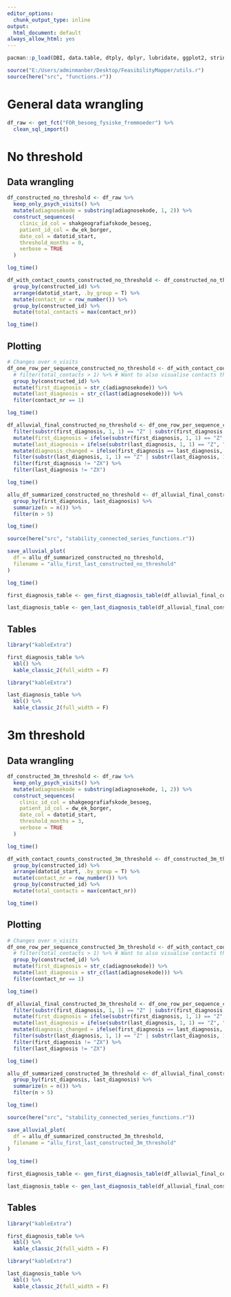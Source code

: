 ```yaml
---
editor_options:
  chunk_output_type: inline
output:
  html_document: default
always_allow_html: yes
---
```

```r
pacman::p_load(DBI, data.table, dtply, dplyr, lubridate, ggplot2, stringr, tidyr, ggalluvial, here)

source("E:/Users/adminmanber/Desktop/FeasibilityMapper/utils.r")
source(here("src", "functions.r"))
```
# General data wrangling
```r
df_raw <- get_fct("FOR_besoeg_fysiske_fremmoeder") %>%
  clean_sql_import()
```

# No threshold
## Data wrangling
```r
df_constructed_no_threshold <- df_raw %>%
  keep_only_psych_visits() %>%
  mutate(adiagnosekode = substring(adiagnosekode, 1, 2)) %>%
  construct_sequences(
    clinic_id_col = shakgeografiafskode_besoeg,
    patient_id_col = dw_ek_borger,
    date_col = datotid_start,
    threshold_months = 0,
    verbose = TRUE
  )

log_time()
```

```r
df_with_contact_counts_constructed_no_threshold <- df_constructed_no_threshold %>%
  group_by(constructed_id) %>%
  arrange(datotid_start, .by_group = T) %>%
  mutate(contact_nr = row_number()) %>%
  group_by(constructed_id) %>%
  mutate(total_contacts = max(contact_nr))

log_time()
```

## Plotting
```r
# Changes over n_visits
df_one_row_per_sequence_constructed_no_threshold <- df_with_contact_counts_constructed_no_threshold %>%
  # filter(total_contacts > 1) %>% # Want to also visualise contacts that aren't part of a connected series
  group_by(constructed_id) %>%
  mutate(first_diagnosis = str_c(adiagnosekode)) %>%
  mutate(last_diagnosis = str_c(last(adiagnosekode))) %>%
  filter(contact_nr == 1)

log_time()
```


```r
df_alluvial_final_constructed_no_threshold <- df_one_row_per_sequence_constructed_no_threshold %>%
  filter(substr(first_diagnosis, 1, 1) == "Z" | substr(first_diagnosis, 1, 1) == "F") %>%
  mutate(first_diagnosis = ifelse(substr(first_diagnosis, 1, 1) == "Z", "ZX", first_diagnosis)) %>%
  mutate(last_diagnosis = ifelse(substr(last_diagnosis, 1, 1) == "Z", "ZX", last_diagnosis)) %>%
  mutate(diagnosis_changed = ifelse(first_diagnosis == last_diagnosis, 0, 1)) %>%
  filter(substr(last_diagnosis, 1, 1) == "Z" | substr(last_diagnosis, 1, 1) == "F") %>%
  filter(first_diagnosis != "ZX") %>%
  filter(last_diagnosis != "ZX")

log_time()
```

```r
allu_df_summarized_constructed_no_threshold <- df_alluvial_final_constructed_no_threshold %>%
  group_by(first_diagnosis, last_diagnosis) %>%
  summarize(n = n()) %>%
  filter(n > 5)

log_time()
```

```r
source(here("src", "stability_connected_series_functions.r"))

save_alluvial_plot(
  df = allu_df_summarized_constructed_no_threshold,
  filename = "allu_first_last_constructed_no_threshold"
)

log_time()
```

```r
first_diagnosis_table <- gen_first_diagnosis_table(df_alluvial_final_constructed_no_threshold)

last_diagnosis_table <- gen_last_diagnosis_table(df_alluvial_final_constructed_no_threshold)
```

## Tables
```r
library("kableExtra")

first_diagnosis_table %>%
  kbl() %>%
  kable_classic_2(full_width = F)
```
```r
library("kableExtra")

last_diagnosis_table %>%
  kbl() %>%
  kable_classic_2(full_width = F)
```

# 3m threshold
## Data wrangling
```r
df_constructed_3m_threshold <- df_raw %>%
  keep_only_psych_visits() %>%
  mutate(adiagnosekode = substring(adiagnosekode, 1, 2)) %>%
  construct_sequences(
    clinic_id_col = shakgeografiafskode_besoeg,
    patient_id_col = dw_ek_borger,
    date_col = datotid_start,
    threshold_months = 3,
    verbose = TRUE
  )

log_time()
```

```r
df_with_contact_counts_constructed_3m_threshold <- df_constructed_3m_threshold %>%
  group_by(constructed_id) %>%
  arrange(datotid_start, .by_group = T) %>%
  mutate(contact_nr = row_number()) %>%
  group_by(constructed_id) %>%
  mutate(total_contacts = max(contact_nr))

log_time()
```

## Plotting
```r
# Changes over n_visits
df_one_row_per_sequence_constructed_3m_threshold <- df_with_contact_counts_constructed_3m_threshold %>%
  # filter(total_contacts > 1) %>% # Want to also visualise contacts that aren't part of a connected series
  group_by(constructed_id) %>%
  mutate(first_diagnosis = str_c(adiagnosekode)) %>%
  mutate(last_diagnosis = str_c(last(adiagnosekode))) %>%
  filter(contact_nr == 1)

log_time()
```


```r
df_alluvial_final_constructed_3m_threshold <- df_one_row_per_sequence_constructed_3m_threshold %>%
  filter(substr(first_diagnosis, 1, 1) == "Z" | substr(first_diagnosis, 1, 1) == "F") %>%
  mutate(first_diagnosis = ifelse(substr(first_diagnosis, 1, 1) == "Z", "ZX", first_diagnosis)) %>%
  mutate(last_diagnosis = ifelse(substr(last_diagnosis, 1, 1) == "Z", "ZX", last_diagnosis)) %>%
  mutate(diagnosis_changed = ifelse(first_diagnosis == last_diagnosis, 0, 1)) %>%
  filter(substr(last_diagnosis, 1, 1) == "Z" | substr(last_diagnosis, 1, 1) == "F") %>%
  filter(first_diagnosis != "ZX") %>%
  filter(last_diagnosis != "ZX")

log_time()
```

```r
allu_df_summarized_constructed_3m_threshold <- df_alluvial_final_constructed_3m_threshold %>%
  group_by(first_diagnosis, last_diagnosis) %>%
  summarize(n = n()) %>%
  filter(n > 5)

log_time()
```

```r
source(here("src", "stability_connected_series_functions.r"))

save_alluvial_plot(
  df = allu_df_summarized_constructed_3m_threshold,
  filename = "allu_first_last_constructed_3m_threshold"
)

log_time()
```

```r
first_diagnosis_table <- gen_first_diagnosis_table(df_alluvial_final_constructed_3m_threshold)

last_diagnosis_table <- gen_last_diagnosis_table(df_alluvial_final_constructed_3m_threshold)
```

## Tables
```r
library("kableExtra")

first_diagnosis_table %>%
  kbl() %>%
  kable_classic_2(full_width = F)
```
```r
library("kableExtra")

last_diagnosis_table %>%
  kbl() %>%
  kable_classic_2(full_width = F)
```
